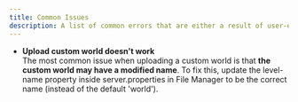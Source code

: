```yaml
---
title: Common Issues
description: A list of common errors that are either a result of user-error or a known bug in Seedloaf.
---
```


- **Upload custom world doesn't work** <br />
The most common issue when uploading a custom world is that **the custom 
world may have a modified name**. To fix this, update the level-name property 
inside server.properties in File Manager to be the correct name (instead of the 
default 'world').